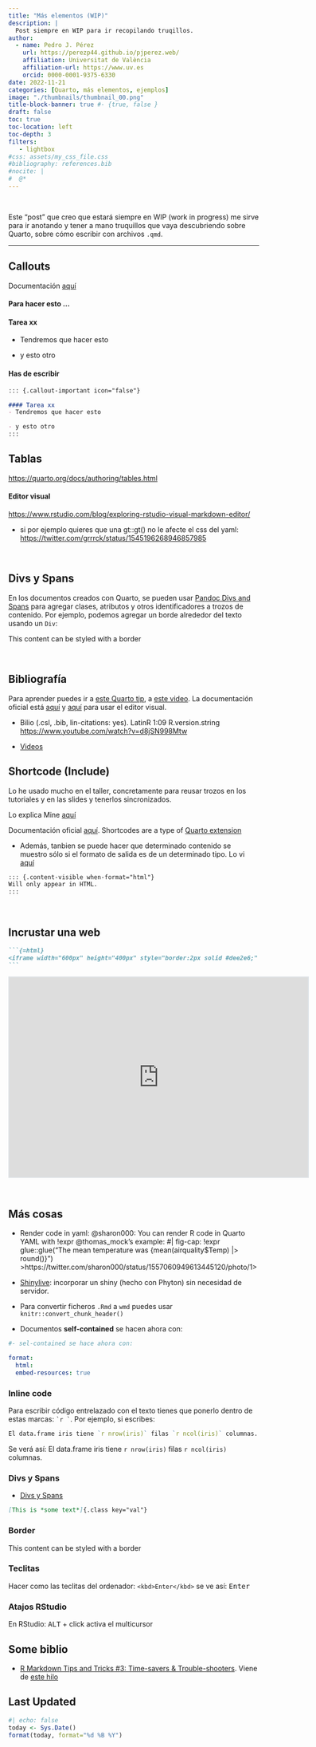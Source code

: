 ```yaml
---
title: "Más elementos (WIP)"
description: |
  Post siempre en WIP para ir recopilando truqillos.
author:
  - name: Pedro J. Pérez
    url: https://perezp44.github.io/pjperez.web/
    affiliation: Universitat de València
    affiliation-url: https://www.uv.es
    orcid: 0000-0001-9375-6330
date: 2022-11-21
categories: [Quarto, más elementos, ejemplos]
image: "./thumbnails/thumbnail_00.png"
title-block-banner: true #- {true, false }
draft: false
toc: true
toc-location: left
toc-depth: 3
filters:
   - lightbox
#css: assets/my_css_file.css
#bibliography: references.bib
#nocite: |
#  @*
---
```


<!--This is a comment. Comments are not displayed in the browser-->

<br>

Este "post" que creo que estará siempre en WIP (work in progress) me sirve para ir anotando y tener a mano truquillos que vaya descubriendo sobre Quarto, sobre cómo escribir con archivos `.qmd`.

--------------------------------------------------------------------------------



## Callouts

Documentación [aquí](https://quarto.org/docs/authoring/callouts.html)


:::: panel-tabset
#### Para hacer esto ...

::: {.callout-important icon="false"}
#### Tarea xx
- Tendremos que hacer esto 

- y esto otro
:::

#### Has de escribir

``` markdown
::: {.callout-important icon="false"}

#### Tarea xx
- Tendremos que hacer esto 

- y esto otro
:::
```

::::





## Tablas

<https://quarto.org/docs/authoring/tables.html>

#### Editor visual

<https://www.rstudio.com/blog/exploring-rstudio-visual-markdown-editor/>


- si por ejemplo quieres que una gt::gt() no le afecte el css del yaml: <https://twitter.com/grrrck/status/1545196268946857985>

<br>

## Divs y Spans

En los documentos creados con Quarto, se pueden usar [Pandoc Divs and Spans](https://quarto.org/docs/authoring/markdown-basics.html#divs-and-spans) para agregar clases, atributos y otros identificadores a trozos de contenido. Por ejemplo, podemos agregar un borde alrededor del texto usando un `Div`:


::: {.border}
This content can be styled with a border
:::



<br>

## Bibliografía

Para aprender puedes ir a [este Quarto tip](https://mine-cetinkaya-rundel.github.io/quarto-tip-a-day/posts/24-citations/), a  [este video](https://youtu.be/d8jSN998Mtw?t=3757). La documentación oficial está [aquí](https://quarto.org/docs/authoring/footnotes-and-citations.html) y [aquí](https://quarto.org/docs/visual-editor/technical.html#citations) para usar el editor visual.


- Bilio (.csl, .bib, lin-citations: yes). LatinR 1:09  R.version.string <https://www.youtube.com/watch?v=d8jSN998Mtw>


- [Videos](https://quarto.org/docs/authoring/videos.html) 



## Shortcode (Include)

Lo he usado mucho en el taller, concretamente para reusar trozos en los tutoriales y en las slides y tenerlos sincronizados.

Lo explica Mine [aquí](https://mine-cetinkaya-rundel.github.io/quarto-tip-a-day/posts/04-include/)

Documentación oficial [aquí](https://quarto.org/docs/extensions/shortcodes.html). Shortcodes are a type of [Quarto extension](https://quarto.org/docs/extensions/)

- Además, tanbien se puede hacer que determinado contenido se muestro sólo si el formato de salida es de un determinado tipo. Lo vi [aquí]()

```md
::: {.content-visible when-format="html"}
Will only appear in HTML.
:::
```

<br>

## Incrustar una web


````md
```{=html}
<iframe width="600px" height="400px" style="border:2px solid #dee2e6;" src="https://quarto.org/docs/guide/"></iframe>
```
````

```{=html}
<iframe width="600px" height="400px" style="border:2px solid #dee2e6;" src="https://quarto.org/docs/guide/"></iframe>
```

<br>


## Más cosas

- Render code in yaml: @sharon000: You can render R code in Quarto YAML with !expr @thomas_mock's example:  #| fig-cap: !expr glue::glue("The mean temperature was {mean(airquality$Temp) |> round()}")
>https://twitter.com/sharon000/status/1557060949613445120/photo/1>


- [Shinylive](https://quarto.org/docs/blog/posts/2022-10-25-shinylive-extension/): incorporar un shiny (hecho con Phyton) sin necesidad de servidor.

- Para convertir ficheros `.Rmd` a `wmd` puedes usar `knitr::convert_chunk_header()`


- Documentos **self-contained** se hacen ahora con:


```yaml
#- sel-contained se hace ahora con:

format:
  html:
  embed-resources: true
```
### Inline code

Para escribir código entrelazado con el texto tienes que ponerlo dentro de estas marcas: `` `r ` ``. Por ejemplo, si escribes:


```r
El data.frame iris tiene `r nrow(iris)` filas `r ncol(iris)` columnas.
```

Se verá así: El data.frame iris tiene `r nrow(iris)` filas `r ncol(iris)` columnas.

### Divs y Spans

- [Divs y Spans](https://quarto.org/docs/authoring/markdown-basics.html#divs-and-spans)



``` markdown
[This is *some text*]{.class key="val"}
```


###  Border

::: {.border}
This content can be styled with a border
:::

### Teclitas

Hacer como las teclitas del ordenador: `<kbd>Enter</kbd>` se ve así:  <kbd>Enter</kbd>

### Atajos RStudio

En RStudio: <kbd>ALT</kbd> + click activa el multicursor



## Some biblio

- [R Markdown Tips and Tricks #3: Time-savers & Trouble-shooters](https://posit.co/blog/r-markdown-tips-and-tricks-3-time-savers/). Viene de [este hilo](https://twitter.com/_bcullen/status/1526979869774475264)


## Last Updated {.appendix}

```r
#| echo: false
today <- Sys.Date()
format(today, format="%d %B %Y")
```